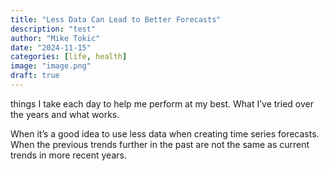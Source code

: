 ```yaml
---
title: "Less Data Can Lead to Better Forecasts"
description: "test"
author: "Mike Tokic"
date: "2024-11-15"
categories: [life, health]
image: "image.png"
draft: true
---
```


things I take each day to help me perform at my best. What I've tried over the years and what works. 

When it's a good idea to use less data when creating time series forecasts. When the previous trends further in the past are not the same as current trends in more recent years. 